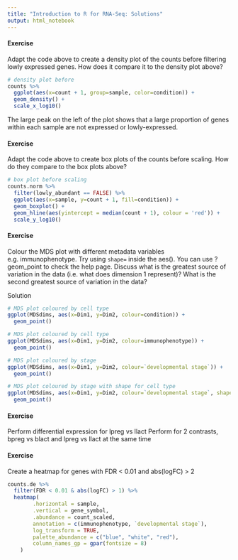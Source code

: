 ```yaml
---
title: "Introduction to R for RNA-Seq: Solutions"
output: html_notebook
---
```


#### Exercise
Adapt the code above to create a density plot of the counts before filtering lowly expressed genes. How does it compare it to the density plot above?

```r
# density plot before 
counts %>% 
  ggplot(aes(x=count + 1, group=sample, color=condition)) +
  geom_density() +
  scale_x_log10()
```

The large peak on the left of the plot shows that a large proportion of genes within each sample are not expressed or lowly-expressed.

#### Exercise
Adapt the code above to create box plots of the counts before scaling. How do they compare to the box plots above?

```r
# box plot before scaling
counts.norm %>% 
  filter(lowly_abundant == FALSE) %>%
  ggplot(aes(x=sample, y=count + 1, fill=condition)) +
  geom_boxplot() +
  geom_hline(aes(yintercept = median(count + 1), colour = 'red')) +
  scale_y_log10()
```


#### Exercise 
Colour the MDS plot with different metadata variables e.g. immunophenotype. 
Try using `shape=` inside the aes(). You can use ?geom_point to check the help page.
Discuss what is the greatest source of variation in the data (i.e. what does dimension 1 represent)? What is the second greatest source of variation in the data?

Solution
```r
# MDS plot coloured by cell type
ggplot(MDSdims, aes(x=Dim1, y=Dim2, colour=condition)) + 
  geom_point()
```


```r
# MDS plot coloured by cell type
ggplot(MDSdims, aes(x=Dim1, y=Dim2, colour=immunophenotype)) + 
  geom_point()
```

```r
# MDS plot coloured by stage
ggplot(MDSdims, aes(x=Dim1, y=Dim2, colour=`developmental stage`)) + 
  geom_point()
```



```r
# MDS plot coloured by stage with shape for cell type
ggplot(MDSdims, aes(x=Dim1, y=Dim2, colour=`developmental stage`, shape=immunophenotype)) + 
  geom_point()
```


#### Exercise
Perform differential expression for lpreg vs llact
Perform for 2 contrasts, bpreg vs blact and lpreg vs llact at the same time

#### Exercise

Create a heatmap for genes with FDR < 0.01 and abs(logFC) > 2

```r
counts.de %>%
  filter(FDR < 0.01 & abs(logFC) > 1) %>%
  heatmap(
        .horizontal = sample,
        .vertical = gene_symbol,
        .abundance = count_scaled,
        annotation = c(immunophenotype, `developmental stage`),
        log_transform = TRUE,
        palette_abundance = c("blue", "white", "red"),
        column_names_gp = gpar(fontsize = 8)
    )
```
